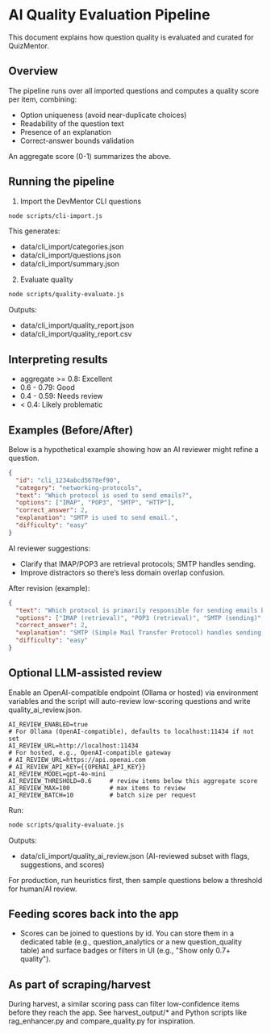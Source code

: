 
<Meta title="Docs/AI Quality Pipeline" />

# AI Quality Evaluation Pipeline

This document explains how question quality is evaluated and curated for QuizMentor.

## Overview

The pipeline runs over all imported questions and computes a quality score per item, combining:

- Option uniqueness (avoid near-duplicate choices)
- Readability of the question text
- Presence of an explanation
- Correct-answer bounds validation

An aggregate score (0-1) summarizes the above.

## Running the pipeline

1. Import the DevMentor CLI questions

```bash path=null start=null
node scripts/cli-import.js
```

This generates:

- data/cli_import/categories.json
- data/cli_import/questions.json
- data/cli_import/summary.json

2. Evaluate quality

```bash path=null start=null
node scripts/quality-evaluate.js
```

Outputs:

- data/cli_import/quality_report.json
- data/cli_import/quality_report.csv

## Interpreting results

- aggregate >= 0.8: Excellent
- 0.6 - 0.79: Good
- 0.4 - 0.59: Needs review
- < 0.4: Likely problematic

## Examples (Before/After)

Below is a hypothetical example showing how an AI reviewer might refine a question.

```json path=null start=null
{
  "id": "cli_1234abcd5678ef90",
  "category": "networking-protocols",
  "text": "Which protocol is used to send emails?",
  "options": ["IMAP", "POP3", "SMTP", "HTTP"],
  "correct_answer": 2,
  "explanation": "SMTP is used to send email.",
  "difficulty": "easy"
}
```

AI reviewer suggestions:

- Clarify that IMAP/POP3 are retrieval protocols; SMTP handles sending.
- Improve distractors so there’s less domain overlap confusion.

After revision (example):

```json path=null start=null
{
  "text": "Which protocol is primarily responsible for sending emails between servers?",
  "options": ["IMAP (retrieval)", "POP3 (retrieval)", "SMTP (sending)", "DNS (name resolution)"],
  "correct_answer": 2,
  "explanation": "SMTP (Simple Mail Transfer Protocol) handles sending; IMAP/POP3 handle retrieval; DNS resolves hostnames.",
  "difficulty": "easy"
}
```

## Optional LLM-assisted review

Enable an OpenAI-compatible endpoint (Ollama or hosted) via environment variables and the script will auto-review low-scoring questions and write quality_ai_review.json.

```env path=null start=null
AI_REVIEW_ENABLED=true
# For Ollama (OpenAI-compatible), defaults to localhost:11434 if not set
AI_REVIEW_URL=http://localhost:11434
# For hosted, e.g., OpenAI-compatible gateway
# AI_REVIEW_URL=https://api.openai.com
# AI_REVIEW_API_KEY={{OPENAI_API_KEY}}
AI_REVIEW_MODEL=gpt-4o-mini
AI_REVIEW_THRESHOLD=0.6     # review items below this aggregate score
AI_REVIEW_MAX=100           # max items to review
AI_REVIEW_BATCH=10          # batch size per request
```

Run:

```bash path=null start=null
node scripts/quality-evaluate.js
```

Outputs:

- data/cli_import/quality_ai_review.json (AI-reviewed subset with flags, suggestions, and scores)

For production, run heuristics first, then sample questions below a threshold for human/AI review.

## Feeding scores back into the app

- Scores can be joined to questions by id. You can store them in a dedicated table (e.g., question_analytics or a new question_quality table) and surface badges or filters in UI (e.g., "Show only 0.7+ quality").

## As part of scraping/harvest

During harvest, a similar scoring pass can filter low-confidence items before they reach the app. See harvest_output/\* and Python scripts like rag_enhancer.py and compare_quality.py for inspiration.

